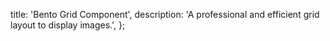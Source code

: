   title: 'Bento Grid Component',
  description: 'A professional and efficient grid layout to display images.',
};

<ComponentCodePreview name='bentogridcomonent' />

